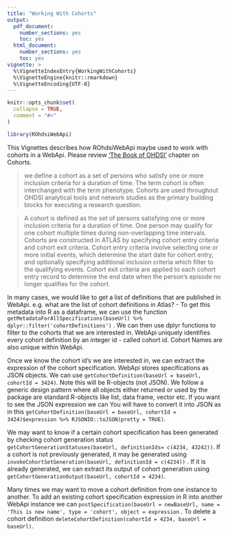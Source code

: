 ```yaml
---
title: "Working With Cohorts"
output:
  pdf_document:
    number_sections: yes
    toc: yes
  html_document:
    number_sections: yes
    toc: yes
vignette: >
  %\VignetteIndexEntry{WorkingWithCohorts}
  %\VignetteEngine{knitr::rmarkdown}
  %\VignetteEncoding{UTF-8}
---
```


```r
knitr::opts_chunk$set(
  collapse = TRUE,
  comment = "#>"
)
```

```r
library(ROhdsiWebApi)
```
This Vignettes describes how ROhdsiWebApi maybe used to work with cohorts in a WebApi. Please review ['The Book of OHDSI'](https://ohdsi.github.io/TheBookOfOhdsi/Cohorts.html)
chapter on Cohorts. 

> we define a cohort as a set of persons who satisfy one or more inclusion criteria for a duration of time. The term cohort is often interchanged with the term phenotype. Cohorts are used throughout OHDSI analytical tools and network studies as the primary building blocks for executing a research question. 

> A cohort is defined as the set of persons satisfying one or more inclusion criteria for a duration of time. One person may qualify for one cohort multiple times during non-overlapping time intervals. Cohorts are constructed in ATLAS by specifying cohort entry criteria and cohort exit criteria. Cohort entry criteria involve selecting one or more initial events, which determine the start date for cohort entry, and optionally specifying additional inclusion criteria which filter to the qualifying events. Cohort exit criteria are applied to each cohort entry record to determine the end date when the person’s episode no longer qualifies for the cohort.

In many cases, we would like to get a list of definitions that are published in WebApi. e.g. what are the list of cohort definitions in Atlas? 
- To get this metadata into R as a dataframe, we can use the function `getMetadataForAllSpecifications(baseUrl) %>% dplyr::filter('cohortDefinitions')` . We can then use dplyr functions to filter to the cohorts that we are interested in. WebApi uniquely identifies every cohort definition by an integer id - called cohort id. Cohort Names are also unique within WebApi.

Once we know the cohort id's we are interested in, we can extract the expression of the cohort specification. WebApi stores specifications as JSON objects. We can use `getCohortDefinition(baseUrl = baseUrl, cohortId = 3424)`. Note this will be R-objects (not JSON). We follow a generic design pattern where all objects either returned or used by the package are standard R-objects like list, data frame, vector etc. If you want to see the JSON expression we can  You will have to convert it into JSON as in this `getCohortDefinition(baseUrl = baseUrl, cohortId = 3424)$expression %>% RJSONIO::toJSON(pretty = TRUE)`.

We may want to know if a certain cohort specification has been generated by checking cohort generation status `getCohortGenerationStatuses(baseUrl, definitionIds= c(4234, 43242))`. If a cohort is not previously generated, it may be generated using `invokeCohortSetGeneration(baseUrl, definitionId = c(4234))` . If it is already generated, we can extract its output of cohort generation using `getCohortGenerationOutput(baseUrl, cohortId = 4234)`. 

Many times we may want to move a cohort definition from one instance to another. To add an existing cohort specification expression in R into another WebApi instance we can `postSpecification(baseUrl = newBaseUrl, name = 'This is new name', type = 'cohort', object = expression` . To delete a cohort definition `deleteCohortDefinition(cohortId = 4234, baseUrl = baseUrl)`. 

